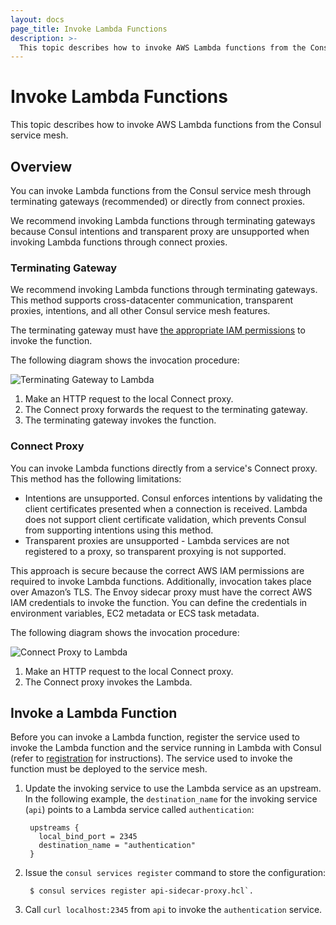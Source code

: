 ```yaml
---
layout: docs
page_title: Invoke Lambda Functions
description: >-
  This topic describes how to invoke AWS Lambda functions from the Consul service mesh.
---
```


# Invoke Lambda Functions

This topic describes how to invoke AWS Lambda functions from the Consul service mesh.

## Overview

You can invoke Lambda functions from the Consul service mesh through terminating gateways (recommended) or directly from connect proxies.

We recommend invoking Lambda functions through terminating gateways because Consul intentions and transparent proxy are unsupported when invoking Lambda functions through connect proxies.

### Terminating Gateway

We recommend invoking Lambda functions through terminating gateways. This method supports cross-datacenter communication, transparent
proxies, intentions, and all other Consul service mesh features.

The terminating gateway must have [the appropriate IAM permissions](/docs/lambda/requirements#allow-envoy-to-invoke-the-lambda)
to invoke the function.

The following diagram shows the invocation procedure:

<ImageConfig width={700}>

![Terminating Gateway to Lambda](/img/terminating_gateway_to_lambda.svg)

</ImageConfig>

1. Make an HTTP request to the local Connect proxy.
1. The Connect proxy forwards the request to the terminating gateway.
1. The terminating gateway invokes the function.

### Connect Proxy

You can invoke Lambda functions directly from a service's Connect proxy.
This method has the following limitations:
- Intentions are unsupported. Consul enforces intentions by validating the client certificates presented when a connection is received. Lambda does not support client certificate validation, which prevents Consul from supporting intentions using this method.
- Transparent proxies are unsupported - Lambda services are not
  registered to a proxy, so transparent proxying is not supported.

This approach is secure because the correct AWS IAM permissions are required to invoke Lambda functions. Additionally, invocation takes place over Amazon’s TLS. The Envoy sidecar proxy must have the correct AWS IAM credentials to invoke the function.
You can define the credentials in environment variables, EC2 metadata or ECS
task metadata.

The following diagram shows the invocation procedure:

<ImageConfig width={400}>

![Connect Proxy to Lambda](/img/connect_proxy_to_lambda.svg)

</ImageConfig>

1. Make an HTTP request to the local Connect proxy.
2. The Connect proxy invokes the Lambda.

## Invoke a Lambda Function
Before you can invoke a Lambda function, register the service used to invoke
the Lambda function and the service running in Lambda with
Consul (refer to [registration](/docs/lambda/registration/overview) for
instructions). The service used to invoke the function must be deployed to the
service mesh.

1. Update the invoking service to use the Lambda service as an upstream. In the following example, the `destination_name` for the invoking service (`api`) points to a Lambda service called `authentication`:
   <CodeBlockConfig filename="api-sidecar-proxy.hcl">
    ```hcl
     upstreams {
       local_bind_port = 2345
       destination_name = "authentication"
     }
     ```
   </CodeBlockConfig>
1. Issue the `consul services register` command to store the configuration:
    ```shell-sesion
     $ consul services register api-sidecar-proxy.hcl`.
    ```
1. Call `curl localhost:2345` from `api` to invoke the `authentication` service.
